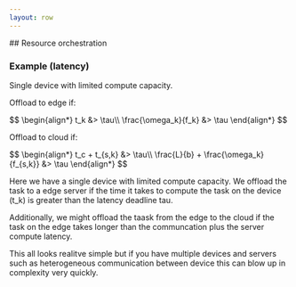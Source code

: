 ```yaml
---
layout: row
---
```


<Column>
## Resource orchestration

### Example (latency)

Single device with limited compute capacity.

<div style={{display:"flex"}}>
<div>
<p style={{textAlign:"center", padding:0, paddingTop:"2rem"}}>Offload to edge if:</p>
$$
\begin{align*}
t_k &> \tau\\
\frac{\omega_k}{f_k} &> \tau
\end{align*}
$$
</div>
<div>
<p style={{textAlign:"center", padding:0, paddingTop:"2rem"}}>Offload to cloud if:</p>
$$
\begin{align*}
t_c + t_{s,k} &> \tau\\
\frac{L}{b} + \frac{\omega_k}{f_{s,k}} &> \tau
\end{align*}
$$
</div>
</div>

</Column>


<Navbar sections={false} />

 
<Note>

Here we have a single device with limited compute capacity. We offload the task to a edge server
if the time it takes to compute the task on the device (t_k) is greater than the latency deadline tau.

Additionally, we might offload the taask from the edge to the cloud if the task on the edge takes longer
than the communcation plus the server compute latency.

This all looks realitve simple but if you have multiple devices and servers such as heterogeneous communication
between device this can blow up in complexity very quickly.


</Note>
